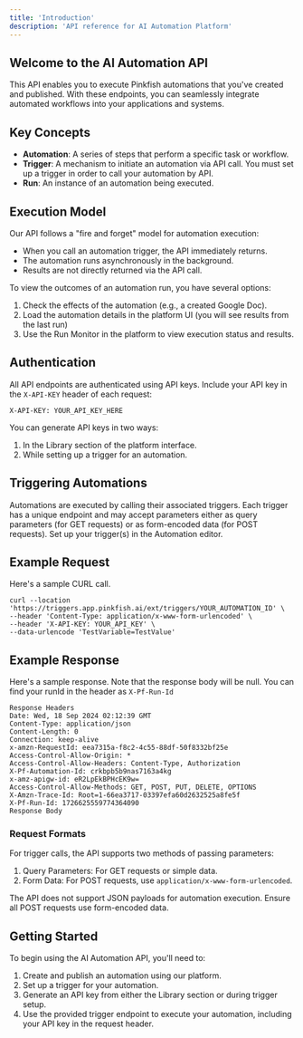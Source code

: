 ```yaml
---
title: 'Introduction'
description: 'API reference for AI Automation Platform'
---
```


## Welcome to the AI Automation API

This API enables you to execute Pinkfish automations that you've created and published. With these endpoints, you can seamlessly integrate automated workflows into your applications and systems.

## Key Concepts

- **Automation**: A series of steps that perform a specific task or workflow.
- **Trigger**: A mechanism to initiate an automation via API call. You must set up a trigger in order to call your automation by API.
- **Run**: An instance of an automation being executed.


## Execution Model

Our API follows a "fire and forget" model for automation execution:

- When you call an automation trigger, the API immediately returns.
- The automation runs asynchronously in the background.
- Results are not directly returned via the API call.

To view the outcomes of an automation run, you have several options:
1. Check the effects of the automation (e.g., a created Google Doc).
2. Load the automation details in the platform UI (you will see results from the last run)
3. Use the Run Monitor in the platform to view execution status and results.

## Authentication

All API endpoints are authenticated using API keys. Include your API key in the `X-API-KEY` header of each request:

```
X-API-KEY: YOUR_API_KEY_HERE
```

You can generate API keys in two ways:
1. In the Library section of the platform interface.
2. While setting up a trigger for an automation.

## Triggering Automations

Automations are executed by calling their associated triggers. Each trigger has a unique endpoint and may accept parameters either as query parameters (for GET requests) or as form-encoded data (for POST requests). Set up your trigger(s) in the Automation editor.

## Example Request

Here's a sample CURL call.
```
curl --location 'https://triggers.app.pinkfish.ai/ext/triggers/YOUR_AUTOMATION_ID' \
--header 'Content-Type: application/x-www-form-urlencoded' \
--header 'X-API-KEY: YOUR_API_KEY' \
--data-urlencode 'TestVariable=TestValue'
```

## Example Response

Here's a sample response. Note that the response body will be null. You can find your runId in the header as `X-Pf-Run-Id` 
```
Response Headers
Date: Wed, 18 Sep 2024 02:12:39 GMT
Content-Type: application/json
Content-Length: 0
Connection: keep-alive
x-amzn-RequestId: eea7315a-f8c2-4c55-88df-50f8332bf25e
Access-Control-Allow-Origin: *
Access-Control-Allow-Headers: Content-Type, Authorization
X-Pf-Automation-Id: crkbpb5b9nas7163a4kg
x-amz-apigw-id: eR2LpEkBPHcEK9w=
Access-Control-Allow-Methods: GET, POST, PUT, DELETE, OPTIONS
X-Amzn-Trace-Id: Root=1-66ea3717-03397efa60d2632525a8fe5f
X-Pf-Run-Id: 1726625559774364090
Response Body
```

### Request Formats

For trigger calls, the API supports two methods of passing parameters:

1. Query Parameters: For GET requests or simple data.
2. Form Data: For POST requests, use `application/x-www-form-urlencoded`.

<Note>
  The API does not support JSON payloads for automation execution. Ensure all POST requests use form-encoded data.
</Note>



## Getting Started

To begin using the AI Automation API, you'll need to:

1. Create and publish an automation using our platform.
2. Set up a trigger for your automation.
3. Generate an API key from either the Library section or during trigger setup.
4. Use the provided trigger endpoint to execute your automation, including your API key in the request header.
